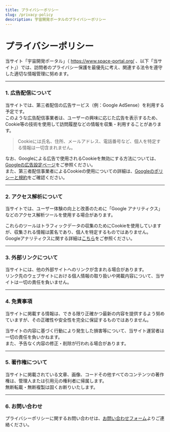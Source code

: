 ```yaml
---
title: プライバシーポリシー
slug: /privacy-policy
description: 宇宙開発ポータルのプライバシーポリシー
---
```



<Head>
  <script type="application/ld+json">
    {`{
      "@context": "https://schema.org",
      "@type": "DefinedTerm",
      "name": "プライバシーポリシー",
      "inDefinedTermSet": "https://www.space-portal.org",
      "termCode": "privacy-policy",
      "description": "宇宙開発ポータルのプライバシーポリシー",
      "url": "https://www.space-portal.org/docs/privacy-policy"
    }`}
  </script>
</Head>

# プライバシーポリシー

当サイト「宇宙開発ポータル」（ https://www.space-portal.org/ 、以下「当サイト」）では、訪問者のプライバシー保護を最優先に考え、関連する法令を遵守した適切な情報管理に努めます。

---

### 1. 広告配信について

当サイトでは、第三者配信の広告サービス（例：Google AdSense）を利用する予定です。  
このような広告配信事業者は、ユーザーの興味に応じた広告を表示するため、Cookie等の技術を使用して訪問履歴などの情報を収集・利用することがあります。

> Cookieには氏名、住所、メールアドレス、電話番号など、個人を特定する情報は一切含まれません。

なお、Googleによる広告で使用されるCookieを無効にする方法については、[Googleの広告設定ページ]( https://adssettings.google.com/authenticated?hl=ja )をご参照ください。  
また、第三者配信事業者によるCookieの使用についての詳細は、[Googleのポリシーと規約]( https://policies.google.com/technologies/ads?hl=ja )をご確認ください。

---

### 2. アクセス解析について

当サイトでは、ユーザー体験の向上と改善のために「Google アナリティクス」などのアクセス解析ツールを使用する場合があります。

これらのツールはトラフィックデータの収集のためにCookieを使用していますが、収集される情報は匿名であり、個人を特定するものではありません。  
Googleアナリティクスに関する詳細は[こちら]( https://marketingplatform.google.com/about/analytics/terms/jp/ )をご参照ください。

---

### 3. 外部リンクについて

当サイトには、他の外部サイトへのリンクが含まれる場合があります。  
リンク先のウェブサイトにおける個人情報の取り扱いや掲載内容について、当サイトは一切の責任を負いません。

---

### 4. 免責事項

当サイトに掲載する情報は、できる限り正確かつ最新の内容を提供するよう努めていますが、その正確性や安全性を完全に保証するものではありません。

当サイトの内容に基づく行動により発生した損害等について、当サイト運営者は一切の責任を負いかねます。  
また、予告なく内容の修正・削除が行われる場合があります。

---

### 5. 著作権について

当サイトに掲載されている文章、画像、コードその他すべてのコンテンツの著作権は、管理人または引用元の権利者に帰属します。  
無断転載・無断複製は固くお断りいたします。

---

### 6. お問い合わせ

プライバシーポリシーに関するお問い合わせは、[お問い合わせフォーム]( /contact )よりご連絡ください。
